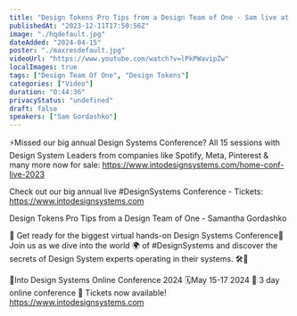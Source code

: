 ```yaml
---
title: "Design Tokens Pro Tips from a Design Team of One - Sam live at Into Design Systems"
publishedAt: "2023-12-11T17:50:56Z"
image: "./hqdefault.jpg"
dateAdded: "2024-04-15"
poster: "./maxresdefault.jpg"
videoUrl: "https://www.youtube.com/watch?v=lPkPWavipZw"
localImages: true
tags: ["Design Team Of One", "Design Tokens"]
categories: ["Video"]
duration: "0:44:36"
privacyStatus: "undefined"
draft: false
speakers: ["Sam Gordashko"]
---
```

⚡️Missed our big annual Design Systems Conference? All 15 sessions with Design System Leaders from companies like Spotify, Meta, Pinterest & many more now for sale: https://www.intodesignsystems.com/home-conf-live-2023

Check out our big annual live #DesignSystems Conference - Tickets: https://www.intodesignsystems.com 

Design Tokens Pro Tips from a Design Team of One - Samantha Gordashko 

🌟 Get ready for the biggest virtual hands-on Design Systems Conference🌟
Join us as we dive into the world 🌍 of #DesignSystems and discover the secrets of Design System experts operating in their systems. 🛠️🎨

📐Into Design Systems Online Conference 2024
🗓️May 15-17 2024
🚀 3 day online conference
🎫 Tickets now available! 
https://www.intodesignsystems.com
